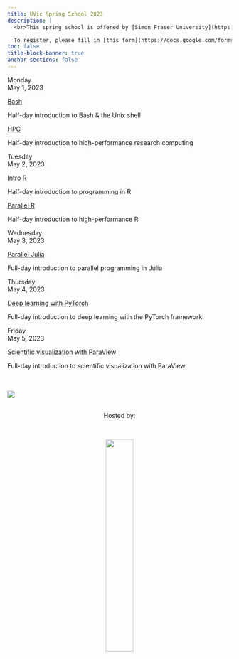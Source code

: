 ```yaml
---
title: UVic Spring School 2023
description: |
  <br>This spring school is offered by [Simon Fraser University](https://www.sfu.ca) on behalf of Western Universities and the [Digital Research Alliance of Canada](https://alliancecan.ca). It is hosted by the [University of Victoria](https://www.uvic.ca) and is open to all researchers at UVic and other Canadian post-secondary institutions.

  To register, please fill in [this form](https://docs.google.com/forms/d/e/1FAIpQLSdopNBUoY1VPkogNxRziXXTZpqHwTcIhunqHFPfR30ST4TKjg/viewform) **using your Canadian post-secondary institution email address**.
toc: false
title-block-banner: true
anchor-sections: false
---
```


:::{layout="[[2, 5, 5], [2, 5, 5], [2, 10], [2, 10], [2, 10]]"}

:::{.card-body}

:::{.date}

Monday<br>May 1, 2023

:::

:::

:::{.card .mb-3}

:::{.card-body}

[Bash](/bash/index.qmd){.card-title .stretched-link}

[Half-day introduction to Bash & the Unix shell]{.text-muted}

:::

:::

:::{.card .mb-3}

:::{.card-body}

[HPC](/hpc/index.qmd){.card-title .stretched-link}

[Half-day introduction to high-performance research computing]{.text-muted}

:::

:::

:::{.card-body}

:::{.date}

Tuesday<br>May 2, 2023

:::

:::

:::{.card .mb-3}

:::{.card-body}

[Intro R](/r_intro/index.qmd){.card-title .stretched-link}

[Half-day introduction to programming in R]{.text-muted}

:::

:::

:::{.card .mb-3}

:::{.card-body}

[Parallel R](/r_parallel/index.qmd){.card-title .stretched-link}

[Half-day introduction to high-performance R]{.text-muted}

:::

:::

:::{.card-body}

:::{.date}

Wednesday<br>May 3, 2023

:::

:::

:::{.card .mb-3}

:::{.card-body}

[Parallel Julia](/julia/index.qmd){.card-title .stretched-link}

[Full-day introduction to parallel programming in Julia]{.text-muted}

:::

:::

:::{.card-body}

:::{.date}

Thursday<br>May 4, 2023

:::

:::

:::{.card .mb-3}

:::{.card-body}

[Deep learning with PyTorch](/ml/index.qmd){.card-title .stretched-link}

[Full-day introduction to deep learning with the PyTorch framework]{.text-muted}

:::

:::

:::{.card-body}

:::{.date}

Friday<br>May 5, 2023

:::

:::

:::{.card .mb-3}

:::{.card-body}

[Scientific visualization with ParaView](/scivis/index.qmd){.card-title .stretched-link}

[Full-day introduction to scientific visualization with ParaView]{.text-muted}

:::

:::

:::

<br><br>
![](/img/sfudrac.png){fig-alt="frontlogo"}

<br>
<center>Hosted by:</center>
<br>

<center>![](/img/uvic_logo.png){fig-alt="frontlogo" width="35%"}</center>
